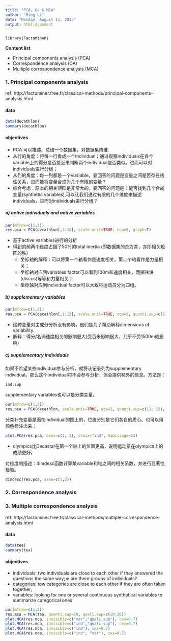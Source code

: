 ---
title: "PCA, Ca & MCA"
author: "Ming Li"
date: "Monday, August 11, 2014"
output: html_document
---

```{r, echo=FALSE}
library(FactoMineR)
```


**Content list**

* Principal components analysis (PCA)
* Correspondence analysis (CA)
* Multiple correspondence analysis (MCA)


### 1. Principal components analysis

ref: http://factominer.free.fr/classical-methods/principal-components-analysis.html

#### data

```{r}
data(decathlon)
summary(decathlon)
```

#### objectives
* PCA 可以描述、总结一个数据集，对数据集降维
* 从行的角度：将每一行看成一个individual；通过观察individuals在各个variable上的得分是否接近来判断两个individual是否类似，进而可以对individuals进行分组；
* 从列的角度：每一列都是一个viariable，要回答的问题是变量之间是否存在线性关系，进而能将变量合成为几个有限的变量？
* 综合考虑：原本的相关矩阵是非常大的，要回答的问题是：能否找到几个合成变量(synthetic variables),可以让我们通过有限的几个维度来描述individuals，进而对individuals进行分组？

##### a) active individuals and active variables

```{r, fig.width=8, fig.height=4}
par(mfrow=c(1,2))
res.pca = PCA(decathlon[,1:10], scale.unit=TRUE, ncp=5, graph=T) 
```

* 基于active variables进行的分析
* 得到的前两个维度占据了50%的total inertia (即数据集的总方差，亦即相关矩阵的秩)
    + 坐标轴的解释：可以将第一个轴看作是速度相关，第二个轴看作是力量相关；
    + 坐标轴对应到variables factor可以看到100m和速度相关，而掷铁饼(discus)等等和力量相关；
    + 坐标轴对应到individual factor可以大致将运动员分为四组。

##### b) supplementary variables 

```{r, fig.width=8, fig.height=4}
par(mfrow=c(1,2))
res.pca = PCA(decathlon[,1:12], scale.unit=TRUE, ncp=5, quanti.sup=c(11: 12), graph=T) 
```
* 这种变量对主成分分析没有影响，他们是为了帮助解释dimensions of variability.
* 解释：得分/名词速度相关的影响更大(受百米影响很大，几乎不受1500m的影响)

##### c) supplementary individuals  

如果不希望某些individual参与分析，就将该记录列为supplementary individual。那么这个individual将不会参与分析，但会提供额外的信息。方法是：
```
ind.sup
```

supplementary variables也可以是分类变量。

```{r, fig.width=8, fig.height=4}
par(mfrow=c(1,2))
res.pca = PCA(decathlon, scale.unit=TRUE, ncp=5, quanti.sup=c(11: 12), quali.sup=13, graph=T) 
```

分类补充变量是画在individual的图上的，位置分别是它们各自的质心。也可以用颜色标注出来：
```{r}
plot.PCA(res.pca, axes=c(1, 2), choix="ind", habillage=13)
```
* olympics比Decastar在第一个轴上的位置更高，说明运动员在olympics上的成绩更好。


对维度的描述：dimdesc函数计算某variable和轴之间的相关系数，并进行显著性检验。
```{r}
dimdesc(res.pca, axes=c(1,2))
```


### 2. Correspondence analysis


### 3. Multiple correspondence analysis

ref: http://factominer.free.fr/classical-methods/multiple-correspondence-analysis.html

#### data
```{r}
data(tea)
summary(tea)
```

#### objectives

* individuals: two individuals are close to each other if they answered the questions the same way;=> are there groups of individuals?
* categories: tow categories are close to each other if they are often taken together;
* variables: looking for one or several continuous synthetical variables to summarize categorical ones

```{r, echo=FALSE, fig.width=8, fig.height=4}
par(mfrow=c(1,2))
res.mca = MCA(tea, quanti.sup=19, quali.sup=c(20:36))
plot.MCA(res.mca, invisible=c("var","quali.sup"), cex=0.7)
plot.MCA(res.mca, invisible=c("ind","quali.sup"), cex=0.7)
plot.MCA(res.mca, invisible=c("ind"), cex=0.7)
plot.MCA(res.mca, invisible=c("ind", "var"), cex=0.7)
```
